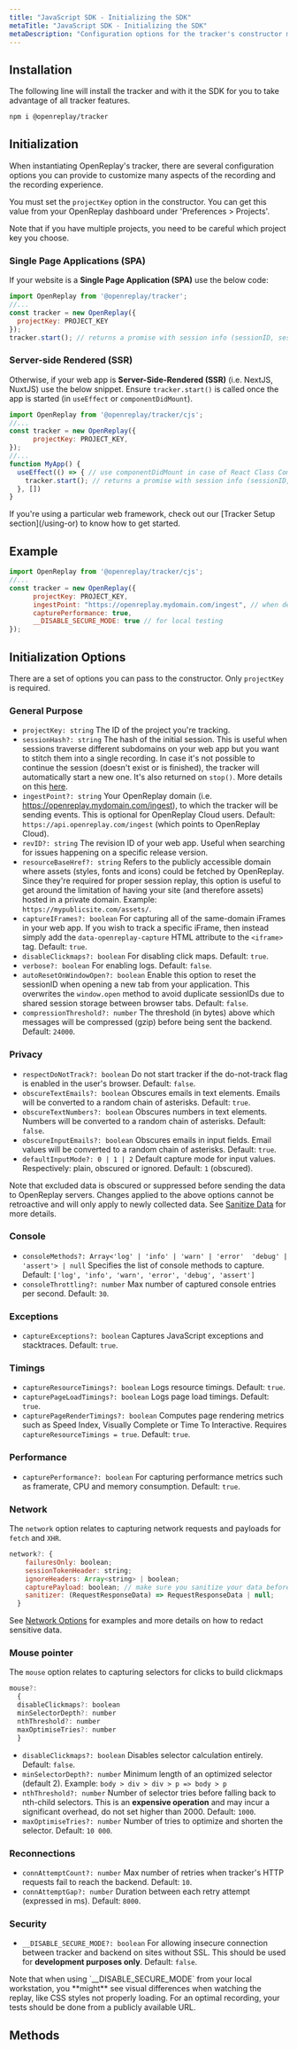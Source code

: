 ```yaml
---
title: "JavaScript SDK - Initializing the SDK"
metaTitle: "JavaScript SDK - Initializing the SDK"
metaDescription: "Configuration options for the tracker's constructor method"
---
```


## Installation

The following line will install the tracker and with it the SDK for you to take advantage of all tracker features.

```bash
npm i @openreplay/tracker
```

## Initialization
When instantiating OpenReplay's tracker, there are several configuration options you can provide to customize many aspects of the recording and the recording experience.

You must set the `projectKey` option in the constructor. You can get this value from your OpenReplay dashboard under 'Preferences > Projects'.

<Aside type="tip">
  Note that if you have multiple projects, you need to be careful which project key you choose.
</Aside>


### Single Page Applications (SPA)
If your website is a **Single Page Application (SPA)** use the below code:

```js
import OpenReplay from '@openreplay/tracker';
//...
const tracker = new OpenReplay({
  projectKey: PROJECT_KEY
});
tracker.start(); // returns a promise with session info (sessionID, sessionHash, userUUID)
```

### Server-side Rendered (SSR)
Otherwise, if your web app is **Server-Side-Rendered (SSR)** (i.e. NextJS, NuxtJS) use the below snippet. Ensure `tracker.start()` is called once the app is started (in `useEffect` or `componentDidMount`).

```js
import OpenReplay from '@openreplay/tracker/cjs';
//...
const tracker = new OpenReplay({
      projectKey: PROJECT_KEY,
});
//...
function MyApp() {
  useEffect(() => { // use componentDidMount in case of React Class Component
    tracker.start(); // returns a promise with session info (sessionID, sessionHash, userUUID)
  }, [])
}
```

<Aside type="tip">
If you're using a particular web framework, check out our [Tracker Setup section](/using-or) to know how to get started.
</Aside>

## Example

```js
import OpenReplay from '@openreplay/tracker/cjs';
//...
const tracker = new OpenReplay({
      projectKey: PROJECT_KEY,
      ingestPoint: "https://openreplay.mydomain.com/ingest", // when dealing with the self-hosted version of OpenReplay
      capturePerformance: true,
      __DISABLE_SECURE_MODE: true // for local testing
});
```

## Initialization Options

There are a set of options you can pass to the constructor. Only `projectKey` is required.

### General Purpose

- `projectKey: string` The ID of the project you're tracking.
- `sessionHash?: string` The hash of the initial session. This is useful when sessions traverse different subdomains on your web app but you want to stitch them into a single recording. In case it's not possible to continue the session (doesn't exist or is finished), the tracker will automatically start a new one. It's also returned on `stop()`. More details on this [here](/troubleshooting/session-recordings#replaysarebrokenacrosssubdomains).
- `ingestPoint?: string` Your OpenReplay domain (i.e. https://openreplay.mydomain.com/ingest), to which the tracker will be sending events. This is optional for OpenReplay Cloud users. Default: `https://api.openreplay.com/ingest` (which points to OpenReplay Cloud). 
- `revID?: string` The revision ID of your web app. Useful when searching for issues happening on a specific release version.
- `resourceBaseHref?: string` Refers to the publicly accessible domain where assets (styles, fonts and icons) could be fetched by OpenReplay. Since they're required for proper session replay, this option is useful to get around the limitation of having your site (and therefore assets) hosted in a private domain. Example: `https://mypublicsite.com/assets/`.
- `captureIFrames?: boolean` For capturing all of the same-domain iFrames in your web app. If you wish to track a specific iFrame, then instead simply add the `data-openreplay-capture` HTML attribute to the `<iframe>` tag. Default: `true`.
- `disableClickmaps?: boolean` For disabling click maps. Default: `true`.
- `verbose?: boolean` For enabling logs. Default: `false`.
- `autoResetOnWindowOpen?: boolean` Enable this option to reset the sessionID when opening a new tab from your application. This overwrites the `window.open` method to avoid duplicate sessionIDs due to shared session storage between browser tabs. Default: `false`.
- `compressionThreshold?: number` The threshold (in bytes) above which messages will be compressed (gzip) before being sent the backend. Default: `24000`.

### Privacy

- `respectDoNotTrack?: boolean` Do not start tracker if the do-not-track flag is enabled in the user's browser. Default: `false`.
- `obscureTextEmails?: boolean` Obscures emails in text elements. Emails will be converted to a random chain of asterisks. Default: `true`.
- `obscureTextNumbers?: boolean` Obscures numbers in text elements. Numbers will be converted to a random chain of asterisks. Default: `false`.
- `obscureInputEmails?: boolean` Obscures emails in input fields. Email values will be converted to a random chain of asterisks. Default: `true`.
- `defaultInputMode?: 0 | 1 | 2` Default capture mode for input values. Respectively: plain, obscured or ignored. Default: `1` (obscured).

Note that excluded data is obscured or suppressed before sending the data to OpenReplay servers. Changes applied to the above options cannot be retroactive and will only apply to newly collected data. See [Sanitize Data](/installation/sanitize-data) for more details.

### Console

- `consoleMethods?: Array<'log' | 'info' | 'warn' | 'error'  'debug' | 'assert'> | null` Specifies the list of console methods to capture. Default: `['log', 'info', 'warn', 'error', 'debug', 'assert']`
- `consoleThrottling?: number` Max number of captured console entries per second. Default: `30`.

### Exceptions

- `captureExceptions?: boolean` Captures JavaScript exceptions and stacktraces. Default: `true`.

### Timings

- `captureResourceTimings?: boolean` Logs resource timings. Default: `true`.
- `capturePageLoadTimings?: boolean` Logs page load timings. Default: `true`.
- `capturePageRenderTimings?: boolean` Computes page rendering metrics such as Speed Index, Visually Complete or Time To Interactive. Requires `captureResourceTimings = true`. Default: `true`.

### Performance

- `capturePerformance?: boolean` For capturing performance metrics such as framerate, CPU and memory consumption. Default: `true`.


### Network

The `network` option relates to capturing network requests and payloads for `fetch` and `XHR`.

```js
network?: {
    failuresOnly: boolean;
    sessionTokenHeader: string;
    ignoreHeaders: Array<string> | boolean;
    capturePayload: boolean; // make sure you sanitize your data before enabling it
    sanitizer: (RequestResponseData) => RequestResponseData | null;
  }
```

See [Network Options](/installation/network-options) for examples and more details on how to redact sensitive data. 

### Mouse pointer

The `mouse` option relates to capturing selectors for clicks to build clickmaps

```js
mouse?: 
  {
  disableClickmaps?: boolean
  minSelectorDepth?: number
  nthThreshold?: number
  maxOptimiseTries?: number
  }
```

- `disableClickmaps?: boolean` Disables selector calculation entirely. Default: `false`.
- `minSelectorDepth?: number` Minimum length of an optimized selector (default 2). Example: `body > div > div > p => body > p`
- `nthThreshold?: number` Number of selector tries before falling back to nth-child selectors. This is an **expensive operation** and may incur a significant overhead, do not set higher than 2000. Default: `1000`.
- `maxOptimiseTries?: number` Number of tries to optimize and shorten the selector. Default: `10 000`.

### Reconnections

- `connAttemptCount?: number` Max number of retries when tracker's HTTP requests fail to reach the backend. Default: `10`.
- `connAttemptGap?: number` Duration between each retry attempt (expressed in ms). Default: `8000`.

### Security

- `__DISABLE_SECURE_MODE?: boolean` For allowing insecure connection between tracker and backend on sites without SSL. This should be used for **development purposes only**. Default: `false`.

<Aside type="caution">
    Note that when using `__DISABLE_SECURE_MODE` from your local workstation, you **might** see visual differences when watching the replay, like CSS styles not properly loading.
    For an optimal recording, your tests should be done from a publicly available URL.
</Aside>

## Methods
<div class="grid grid-cols-12 md:grid-cols-12 gap-3 md:gap-4">
  <ORCard title="Get to know the methods" url="/sdk/methods" hideIcon={true} width="100"/>
</div>
